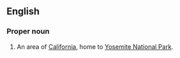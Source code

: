 ==English==
{{wikipedia}}
===Proper noun===
{{en-proper-noun}}

# An area of [[California]], home to [[w:Yosemite National Park|Yosemite National Park]].
